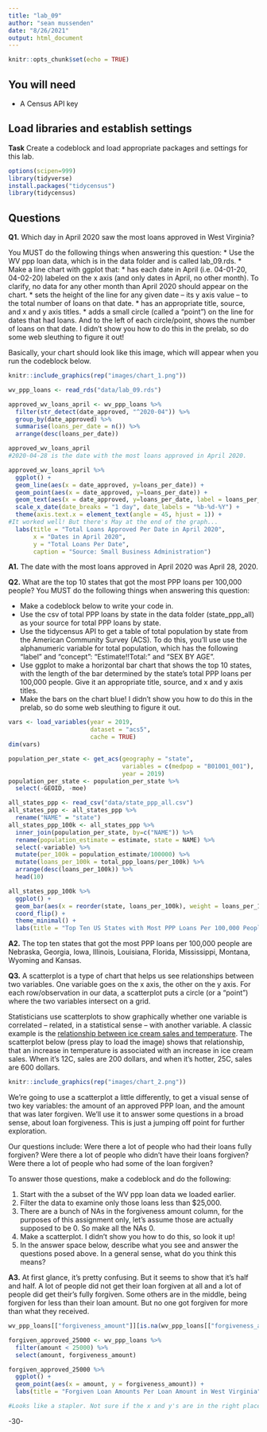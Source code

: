```yaml
---
title: "lab_09"
author: "sean mussenden"
date: "8/26/2021"
output: html_document
---
```


```r
knitr::opts_chunk$set(echo = TRUE)
```

## You will need

* A Census API key

## Load libraries and establish settings

**Task** Create a codeblock and load appropriate packages and settings for this lab.
```r
options(scipen=999)
library(tidyverse)
install.packages("tidycensus")
library(tidycensus)

```

## Questions

**Q1.** Which day in April 2020 saw the most loans approved in West Virginia? 

You MUST do the following things when answering this question:
* Use the WV ppp loan data, which is in the data folder and is called lab_09.rds.
* Make a line chart with ggplot that:
  * has each date in April (i.e. 04-01-20, 04-02-20) labeled on the x axis (and only dates in April, no other month). To clarify, no data for any other month than April 2020 should appear on the chart. 
  * sets the height of the line for any given date -- its y axis value -- to the total number of loans on that date.
  * has an appropriate title, source, and x and y axis titles. 
  * adds a small circle (called a "point") on the line for dates that had loans. And to the left of each circle/point, shows the number of loans on that date.  I didn't show you how to do this in the prelab, so do some web sleuthing to figure it out! 

Basically, your chart should look like this image, which will appear when you run the codeblock below. 

```r
knitr::include_graphics(rep("images/chart_1.png"))

wv_ppp_loans <- read_rds("data/lab_09.rds")

approved_wv_loans_april <- wv_ppp_loans %>% 
  filter(str_detect(date_approved, "^2020-04")) %>% 
  group_by(date_approved) %>% 
  summarise(loans_per_date = n()) %>% 
  arrange(desc(loans_per_date))

approved_wv_loans_april
#2020-04-28 is the date with the most loans approved in April 2020.

approved_wv_loans_april %>% 
  ggplot() + 
  geom_line(aes(x = date_approved, y=loans_per_date)) + 
  geom_point(aes(x = date_approved, y=loans_per_date)) +
  geom_text(aes(x = date_approved, y=loans_per_date, label = loans_per_date), hjust = 0, vjust = 0) +
  scale_x_date(date_breaks = "1 day", date_labels = "%b-%d-%Y") +
  theme(axis.text.x = element_text(angle = 45, hjust = 1)) +
#It worked well! But there's May at the end of the graph...
  labs(title = "Total Loans Approved Per Date in April 2020",
       x = "Dates in April 2020",
       y = "Total Loans Per Date",
       caption = "Source: Small Business Administration")

```
**A1.** The date with the most loans approved in April 2020 was April 28, 2020.

**Q2.** What are the top 10 states that got the most PPP loans per 100,000 people? You MUST do the following things when answering this question:

* Make a codeblock below to write your code in.
* Use the csv of total PPP loans by state in the data folder (state_ppp_all) as your source for total PPP loans by state.  
* Use the tidycensus API to get a table of total population by state from the American Community Survey (ACS). To do this, you'll use use the alphanumeric variable for total population, which has the following "label" and "concept": "Estimate!!Total:" and "SEX BY AGE".  
* Use ggplot to make a horizontal bar chart that shows the top 10 states, with the length of the bar determined by the state's total PPP loans per 100,000 people. Give it an appropriate title, source, and x and y axis titles. 
* Make the bars on the chart blue! I didn't show you how to do this in the prelab, so do some web sleuthing to figure it out.  

```r
vars <- load_variables(year = 2019, 
                       dataset = "acs5",
                       cache = TRUE)
dim(vars)

population_per_state <- get_acs(geography = "state",
                                variables = c(medpop = "B01001_001"),
                                year = 2019)
population_per_state <- population_per_state %>% 
  select(-GEOID, -moe)

all_states_ppp <- read_csv("data/state_ppp_all.csv")
all_states_ppp <- all_states_ppp %>% 
  rename("NAME" = "state")
all_states_ppp_100k <- all_states_ppp %>% 
  inner_join(population_per_state, by=c("NAME")) %>% 
  rename(population_estimate = estimate, state = NAME) %>% 
  select(-variable) %>% 
  mutate(per_100k = population_estimate/100000) %>% 
  mutate(loans_per_100k = total_ppp_loans/per_100k) %>% 
  arrange(desc(loans_per_100k)) %>% 
  head(10)

all_states_ppp_100k %>% 
  ggplot() +
  geom_bar(aes(x = reorder(state, loans_per_100k), weight = loans_per_100k), fill = "blue") +
  coord_flip() +
  theme_minimal() +
  labs(title = "Top Ten US States with Most PPP Loans Per 100,000 People", x = "Per 100,000 People", y = "State", caption = "Source: US Census, Small Business Administration")

```

**A2.** The top ten states that got the most PPP loans per 100,000 people are Nebraska, Georgia, Iowa, Illinois, Louisiana, Florida, Mississippi, Montana, Wyoming and Kansas.

**Q3.**  A scatterplot is a type of chart that helps us see relationships between two variables. One variable goes on the x axis, the other on the y axis.  For each row/observation in our data, a scatterplot puts a circle (or a "point") where the two variables intersect on a grid. 

Statisticians use scatterplots to show graphically whether one variable is correlated -- related, in a statistical sense -- with another variable.  A classic example is the [relationship between ice cream sales and temperature](https://www.mathsisfun.com/data/scatter-xy-plots.html).  The scatterplot below (press play to load the image) shows that relationship, that an increase in temperature is associated with an increase in ice cream sales. When it's 12C, sales are 200 dollars, and when it's hotter, 25C, sales are 600 dollars.

```r
knitr::include_graphics(rep("images/chart_2.png"))
```

We're going to use a scatterplot a little differently, to get a visual sense of two key variables: the amount of an approved PPP loan, and the amount that was later forgiven. We'll use it to answer some questions in a broad sense, about loan forgiveness.  This is just a jumping off point for further exploration. 

Our questions include: Were there a lot of people who had their loans fully forgiven?  Were there a lot of people who didn't have their loans forgiven? Were there a lot of people who had some of the loan forgiven? 

To answer those questions, make a codeblock and do the following:

1. Start with the a subset of the WV ppp loan data we loaded earlier.
2. Filter the data to examine only those loans less than $25,000.
3. There are a bunch of NAs in the forgiveness amount column, for the purposes of this assignment only, let's assume those are actually supposed to be 0. So make all the NAs 0. 
4. Make a scatterplot. I didn't show you how to do this, so look it up! 
5. In the answer space below, describe what you see and answer the questions posed above.  In a general sense, what do you think this means?  

**A3.** At first glance, it's pretty confusing. But it seems to show that it's half and half. A lot of people did not get their loan forgiven at all and a lot of people did get their's fully forgiven. Some others are in the middle, being forgiven for less than their loan amount. But no one got forgiven for more than what they received.       
```r
wv_ppp_loans[["forgiveness_amount"]][is.na(wv_ppp_loans[["forgiveness_amount"]])] <- 0

forgiven_approved_25000 <- wv_ppp_loans %>% 
  filter(amount < 25000) %>%
  select(amount, forgiveness_amount)

forgiven_approved_25000 %>% 
  ggplot() +
  geom_point(aes(x = amount, y = forgiveness_amount)) +
  labs(title = "Forgiven Loan Amounts Per Loan Amount in West Virginia", x = "Loan Amount", y = "Forgiveness Amount", caption = "Source: Small Business Administration")

#Looks like a stapler. Not sure if the x and y's are in the right places...
```

-30-
